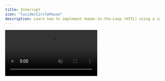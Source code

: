 ```yaml
---
title: Interrupt
icon: "lucide/CirclePause"
description: Learn how to implement Human-in-the-Loop (HITL) using a interrupt-based flow.
---
```


<video src="/images/coagents/interrupt-flow.mp4" className="rounded-lg shadow-xl" loop inline controls autoPlay muted />

## What is this?

[LangGraph's interrupt flow](https://langchain-ai.github.io/langgraph/concepts/human_in_the_loop/) provides an intuitive way to implement Human-in-the-loop workflows.

This guide will show you how to both use `interrupt` and how to integrate it with CopilotKit.

## When should I use this?

This flow is useful when you want to interrupt the agent's flow to get user input.

## Implementation

<Steps>
<Step>
### Run and connect your agent
<RunAndConnectAgentSnippet />
</Step>
<Step>
  ### Install the CopilotKit SDK
  <InstallSDKSnippet components={props.components}/>
</Step>
<Step>
### Setup your agent state
We're going to have the agent ask us to name it, so we'll need a state property to store the name.

<Tabs groupId="language" items={['Python', 'TypeScript']} default="Python">
    <Tab value="Python">
        ```python title="agent/sample_agent/agent.py"
        # ...
        from copilotkit import CopilotKitState # extends MessagesState
        # ...
        
        # This is the state of the agent.
        # It inherits from the CopilotKitState properties from CopilotKit.
        class AgentState(CopilotKitState):
            agent_name: str
        ```
    </Tab>
    <Tab value="TypeScript">
        ```typescript title="agent-js/src/agent.ts"
        // ...
        import { Annotation } from "@langchain/langgraph";
        import { CopilotKitStateAnnotation } from "@copilotkit/sdk-js/langgraph";
        // ...
        
        // This is the state of the agent.
        // It inherits from the CopilotKitState properties from CopilotKit.
        export const AgentStateAnnotation = Annotation.Root({
          agent_name: Annotation<string>,
          ...CopilotKitStateAnnotation.spec,
        });
        export type AgentState = typeof AgentStateAnnotation.State;
        ```
    </Tab>
</Tabs>

</Step>
<Step>
### Call `interrupt` in your LangGraph agent

<Tabs groupId="language" items={['Python', 'TypeScript']} default="Python">
    <Tab value="Python">
        ```python title="agent/sample_agent/agent.py"
        from langgraph.types import interrupt # [!code highlight]
        from langchain_core.messages import SystemMessage
        from langchain_openai import ChatOpenAI
        # ...

        def chat_node(state: AgentState, config: RunnableConfig):
            agent_name = state.get("agent_name")
            if not agent_name:
                # Interrupt and wait for the user to respond with a name
                agent_name = interrupt(f"Before we start, what would you like to call me?") # [!code highlight]

            # Tell the agent its name
            system_message = SystemMessage(
                content=f"You are a helpful assistant named {agent_name}..."
            )

            response = ChatOpenAI(model="gpt-4o").invoke(
                [system_message, *state["messages"]],
                config
            )

            return {
                ...state,
                messages: response,
            }            
        ```
    </Tab>
    <Tab value="TypeScript">
        ```typescript title="agent-js/src/agent.ts"
        import { interrupt } from "@langchain/langgraph"; // [!code highlight]
        import { SystemMessage } from "@langchain/core/messages";
        import { ChatOpenAI } from "@langchain/openai";
        // ...

        async function chat_node(state: AgentState, config: RunnableConfig) {
          if (!state.agentName) {
            state.agentName = await interrupt("Before we start, what would you like to call me?"); // [!code highlight]
          }

          // Tell the agent its name
          const systemMessage = new SystemMessage({
            content: `You are a helpful assistant named ${state.agentName}...`,
          });

          const response = await new ChatOpenAI({ model: "gpt-4o" }).invoke(
            [systemMessage, ...state.messages],
            config
          );

          return {
            ...state,
            messages: response,
          };
        }
        ```
    </Tab>
</Tabs>
</Step>
<Step>
### Handle the interrupt in your frontend
At this point, your LangGraph agent's `interrupt` will be called. However, we currently have no handling for rendering or 
responding to the interrupt in the frontend.

To do this, we'll use the `useLangGraphInterrupt` hook, give it a component to render, and then call `resolve` with the user's response.

```tsx title="app/page.tsx"
import { useLangGraphInterrupt } from "@copilotkit/react-core"; // [!code highlight]
// ...

const YourMainContent = () => {
  // ...
  // [!code highlight:15]
  // styles omitted for brevity
  useLangGraphInterrupt({
    render: ({ event, resolve }) => (
      <div>
        <p>{event.value}</p>
        <form onSubmit={(e) => {
          e.preventDefault();
          resolve((e.target as HTMLFormElement).response.value);
        }}>
          <input type="text" name="response" placeholder="Enter your response" />
          <button type="submit">Submit</button>
        </form>
      </div>
    )
  });
  // ...

  return <div>{/* ... */}</div>
}
```

</Step>
<Step>
### Give it a try!
Try talking to your agent, you'll see that it now pauses execution and waits for you to respond!
</Step>
</Steps>
